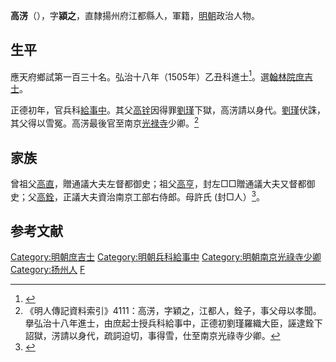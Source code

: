 {{Self-contradictory|time=2021-12-02T08:57:44+00:00}}
{{明清人物信息框
| 姓名 = 高淓
| 原名 =
| 圖片名稱= 
| 圖片大小 =
| 圖片說明 = 
| 最高職務 = 南京光祿寺少卿
| 國家 = 大明 
| 爵位 =
| 籍貫 = [[南直隸|直隸]][[揚州府|揚州府]][[江都縣|江都縣]]
| 族裔 = 
| 字號 = 字穎之
| 諡號 =
| 出生日期 = 生年不詳
| 出生地點 =
| 逝世日期 = 卒年不詳
| 逝世地點 =
| 墓葬 =
| 配偶 = 
| 親屬 = （父）[[高銓|高銓]]
| 出身 =
* 弘治十八年乙丑科同進士出身
| 經歷 =
| 著作 =  
}}
'''高淓'''（{{bd|？||？|catIdx=}}），字'''潁之'''，直隸揚州府江都縣人，軍籍，[[明朝|明朝]]政治人物。

== 生平 ==
應天府鄉試第一百三十名。弘治十八年（1505年）乙丑科進士<ref>{{Cite book|title=贡举志五种 上|last=鲁小俊，江俊伟著|first=|publisher=武汉：武汉大学出版社|year=2009|isbn=978-7-307-07043-1|location=|pages=}}</ref>。選[[翰林院|翰林院]][[庶吉士|庶吉士]]。

正德初年，官兵科[[給事中|給事中]]。其父[[高铨|高铨]]因得罪[[劉瑾|劉瑾]]下獄，高淓請以身代。[[劉瑾|劉瑾]]伏誅，其父得以雪冤。高淓最後官至南京[[光禄寺|光禄寺]]少卿。<ref>《明人傳記資料索引》4111：高淓，字穎之，江都人，銓子，事父母以孝聞。擧弘治十八年進士，由庶起士授兵科給事中，正德初劉瑾羅織大臣，誣逮銓下詔獄，淓請以身代，疏詞迫切，事得雪，仕至南京光祿寺少卿。</ref>

==家族==
曾祖父[[高直|高直]]，贈通議大夫左督都御史；祖父[[高亨|高亨]]，封左□□贈通議大夫又督都御史；父[[高銓|高銓]]，正議大夫資治南京工部右侍郎。母許氏 (封□人）<ref>{{Cite book|title=天一阁藏明代科举录选刊 登科录 点校本|last=龚延明主编|first=|publisher=宁波出版社|year=2016|isbn=978-7-5526-2320-8|location=宁波|pages=|quote=《天一閣藏明代科舉錄選刊.登科錄》之《弘治十八年進士登科錄》}}</ref>。

==参考文献==
{{reflist}}

{{弘治十八年乙丑科殿試金榜}}

{{DEFAULTSORT:Gao高}}
[[Category:明朝庶吉士|Category:明朝庶吉士]]
[[Category:明朝兵科給事中|Category:明朝兵科給事中]]
[[Category:明朝南京光祿寺少卿|Category:明朝南京光祿寺少卿]]
[[Category:扬州人|Category:扬州人]]
[[Category:高姓|F]]